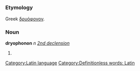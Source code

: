=={{la}}==
[[Category:Latin language]]
===Etymology===
Greek [[δρυόφονον]].
===Noun===
'''dryophonon''' ''n'' ''[[Wiktionary Appendix:Latin second declension|2nd declension]]''

#{{stub}}

[[Category:Definitionless words: Latin]]